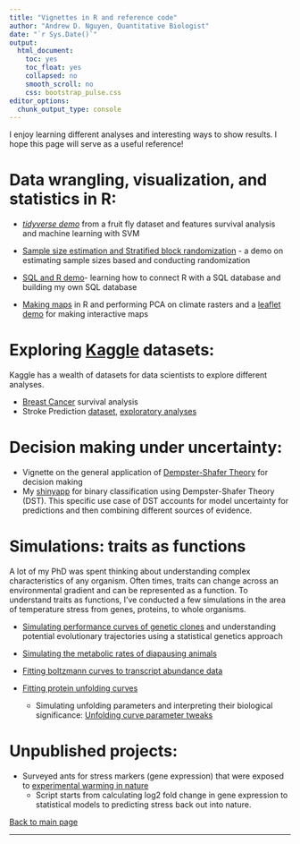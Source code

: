 ```yaml
---
title: "Vignettes in R and reference code"
author: "Andrew D. Nguyen, Quantitative Biologist"
date: "`r Sys.Date()`"
output:
  html_document: 
    toc: yes
    toc_float: yes
    collapsed: no
    smooth_scroll: no
    css: bootstrap_pulse.css
editor_options: 
  chunk_output_type: console
---
```


I enjoy learning different analyses and interesting ways to show results. I hope this page will serve as a useful reference!

# Data wrangling, visualization, and statistics in R:     

* *[tidyverse demo](ggplot.pdf)* from a fruit fly dataset and features survival analysis and machine learning with SVM    
* [Sample size estimation and Stratified block randomization](Randomization_and_Power_analysis.pdf) - a demo on estimating sample sizes based and conducting randomization   
* [SQL and R demo](SQL_demo.pdf)- learning how to connect R with a SQL database and building my own SQL database    

* [Making maps](RasterPCA_demo.html) in R and performing PCA on climate rasters and a [leaflet demo](Leaflet_code.html) for making interactive maps


# Exploring [Kaggle](https://www.kaggle.com/) datasets:   

Kaggle has a wealth of datasets for data scientists to explore different analyses.   

* [Breast Cancer](breast_cancer.pdf) survival analysis  
* Stroke Prediction [dataset](https://www.kaggle.com/datasets/fedesoriano/stroke-prediction-dataset?resource=download), [exploratory analyses](stroke.pdf)   


# Decision making under uncertainty:   

* Vignette on the general application of [Dempster-Shafer Theory](DSTmodel_uncertainty.pdf) for decision making       
* My [shinyapp](https://antdrewdnguyen.shinyapps.io/dempster_shafer/) for binary classification using Dempster-Shafer Theory (DST). This specific use case of DST accounts for model uncertainty for predictions and then combining different sources of evidence. 

# Simulations: traits as functions   

A lot of my PhD was spent thinking about understanding complex characteristics of any organism. Often times, traits can change across an environmental gradient and can be represented as a function. To understand traits as functions, I've conducted a few simulations in the area of temperature stress from genes, proteins, to whole organisms. 

* [Simulating performance curves of genetic clones](2018-01-10_simulate_perf_curves.html) and understanding potential evolutionary trajectories using a statistical genetics approach 

* [Simulating the metabolic rates of diapausing animals](2018-01-10_phases_of_diapause_exit.html)   
 
 
* [Fitting boltzmann curves to transcript abundance data](Function_valued_traits.html)       

* [Fitting protein unfolding curves](20170411_prelim_analyses_pog_aph_proteomics.html)      
    * Simulating unfolding parameters and interpreting their biological significance: [Unfolding curve parameter tweaks](2020-03-12_unfolding_curves.html)     



# Unpublished projects:   

* Surveyed ants for stress markers (gene expression) that were exposed to [experimental warming in nature](20170508_stressed_ants_report_forSHC_NJG.html)  
    * Script starts from calculating log2 fold change in gene expression to statistical models to predicting stress back out into nature.   


[Back to main page](https://adnguyen.github.io/)

---------




